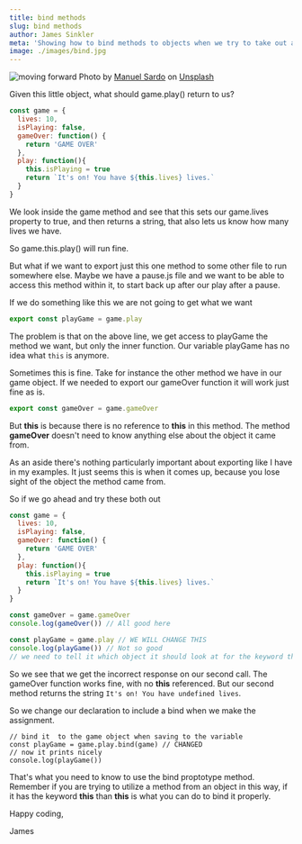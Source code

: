 ```yaml
---
title: bind methods
slug: bind methods
author: James Sinkler
meta: 'Showing how to bind methods to objects when we try to take out a specific method'
image: ./images/bind.jpg
---
```


![moving forward](./images/bind.jpg)
<span>Photo by <a href="https://unsplash.com/@manuelsardo?utm_source=unsplash&amp;utm_medium=referral&amp;utm_content=creditCopyText">Manuel Sardo</a> on <a href="https://unsplash.com/?utm_source=unsplash&amp;utm_medium=referral&amp;utm_content=creditCopyText">Unsplash</a></span>

Given this little object, what should game.play() return to us?

```javascript
const game = {
  lives: 10,
  isPlaying: false,
  gameOver: function() {
    return 'GAME OVER'
  },
  play: function(){ 
    this.isPlaying = true
    return `It's on! You have ${this.lives} lives.`
  }
}
```

We look inside the game method and see that this sets our game.lives property to true, and then returns a string, that also lets us know how many lives we have.

So game.this.play() will run fine.

But what if we want to export just this one method to some other file to run somewhere else. Maybe we have a pause.js file and we want to be able to access this method within it, to start back up after our play after a pause.

If we do something like this we are not going to get what we want

```javascript
export const playGame = game.play
```

The problem is that on the above line, we get access to playGame the method we want, but only the inner function. Our variable playGame has no idea what `this` is anymore.

Sometimes this is fine. Take for instance the other method we have in our game object. If we needed to export our gameOver function it will work just fine as is.

```javascript
export const gameOver = game.gameOver
```

But **this** is because there is no reference to **this** in this method. The method **gameOver**  doesn't need to know anything else about the object it came from.


As an aside there's nothing particularly important about exporting like I have in my examples. It just seems this is when it comes up, because you lose sight of the object the method came from. 

So if we go ahead and try these both out
```javascript
const game = {
  lives: 10,
  isPlaying: false,
  gameOver: function() {
    return 'GAME OVER'
  },
  play: function(){ 
    this.isPlaying = true
    return `It's on! You have ${this.lives} lives.`
  }
}

const gameOver = game.gameOver
console.log(gameOver()) // All good here

const playGame = game.play // WE WILL CHANGE THIS
console.log(playGame()) // Not so good
// we need to tell it which object it should look at for the keyword this
```

So we see that we get the incorrect response on our second call. The gameOver function works fine, with no **this** referenced. But our second method returns the string `It's on! You have undefined lives`.

So we change our declaration to include a bind when we make the assignment.

```
// bind it  to the game object when saving to the variable
const playGame = game.play.bind(game) // CHANGED
// now it prints nicely
console.log(playGame())  
```

That's what you need to know to use the bind proptotype method. Remember if you are trying to utilize a method from an object in this way, if it has the keyword **this** than **this** is what you can do to bind it properly.

Happy coding,

James
